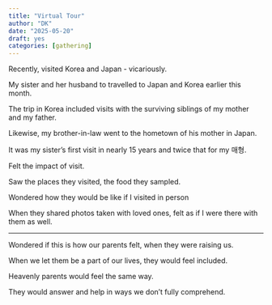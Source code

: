 ```yaml
---
title: "Virtual Tour"
author: "DK"
date: "2025-05-20"
draft: yes
categories: [gathering]
---
```


Recently, visited Korea and Japan - vicariously.

My sister and her husband to travelled to Japan and Korea earlier this month.

The trip in Korea included visits with the surviving siblings of my mother and my father.

Likewise, my brother-in-law went to the hometown of his mother in Japan.

It was my sister's first visit in nearly 15 years and twice that for my 매형.

Felt the impact of visit.

Saw the places they visited, the food they sampled.

Wondered how they would be like if I visited in person

When they shared photos taken with loved ones, felt as if I were there with them as well.

---

Wondered if this is how our parents felt, when they were raising us.

When we let them be a part of our lives, they would feel included.

Heavenly parents would feel the same way.

They would answer and help in ways we don't fully comprehend.
